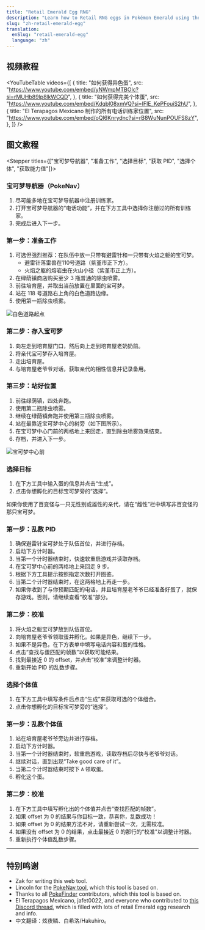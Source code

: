 ```yaml
---
title: "Retail Emerald Egg RNG"
description: "Learn how to Retail RNG eggs in Pokémon Emerald using the Daycare. Get perfect IVs, natures, and shinies."
slug: "zh-retail-emerald-egg"
translation:
  enSlug: "retail-emerald-egg"
  language: "zh"
---
```


## 视频教程

<YouTubeTable
  videos={[
    {
      title: "如何获得异色蛋",
      src: "https://www.youtube.com/embed/yNWmpMTBOlc?si=rMUHb89lp8lkWCQD",
    },
    {
      title: "如何获得完美个体蛋",
      src: "https://www.youtube.com/embed/Kdqbl08xmVQ?si=lFIE_KePFouiS2hU",
    },
    {
      title: "El Terapagos Mexicano 制作的所有电话训练家位置",
      src: "https://www.youtube.com/embed/oQl6Knrydnc?si=rB8WuNunPOUFS8zY",
    },
  ]}
/>

## 图文教程

<Stepper titles={["宝可梦导航器", "准备工作", "选择目标", "获取 PID", "选择个体", "获取能力值"]}>

<Step step={0}>

### 宝可梦导航器（PokeNav）

1. 尽可能多地在宝可梦导航器中注册训练家。
2. 打开宝可梦导航器的“电话功能”，并在下方工具中选择你注册过的所有训练家。
3. 完成后进入下一步。

  <PokeNavInput />
</Step>

<Step step={1}>

### 第一步：准备工作

1. 可选但强烈推荐：在队伍中放一只带有避雷针和一只带有火焰之躯的宝可梦。
   - 避雷针落雷兽在110号道路（紫堇市正下方）。
   - 火焰之躯的熔岩虫在火山小径（紫堇市正上方）。
2. 在绿荫镇商店购买至少 3 瓶普通的除虫喷雾。
3. 前往培育屋，并取出当前放置在里面的宝可梦。
4. 站在 118 号道路右上角的白色道路边缘。
5. 使用第一瓶除虫喷雾。

![白色道路起点](/images/Emerald/Retail-Egg/start-point.webp)

### 第二步：存入宝可梦

1. 向左走到培育屋门口，然后向上走到培育屋老奶奶前。
2. 将亲代宝可梦存入培育屋。
3. 走出培育屋。
4. 与培育屋老爷爷对话，获取亲代的相性信息并记录备用。

### 第三步：站好位置

1. 前往绿荫镇，四处奔跑。
2. 使用第二瓶除虫喷雾。
3. 继续在绿荫镇奔跑并使用第三瓶除虫喷雾。
4. 站在最靠近宝可梦中心的树旁（如下图所示）。
5. 在宝可梦中心门前的两格地上来回走，直到除虫喷雾效果结束。
6. 存档，并进入下一步。

![宝可梦中心前](/images/Emerald/Retail-Egg/end-point.webp)

</Step>

<Step step={2}>

### 选择目标

1. 在下方工具中输入蛋的信息并点击“生成”。
2. 点击你想孵化的目标宝可梦旁的“选择”。

如果你使用了百变怪与一只无性别或雄性的亲代，请在“雌性”栏中填写非百变怪的那只宝可梦。

  <RetailEmeraldHeldEgg />
</Step>

<Step step={3}>

### 第一步：乱数 PID

1. 确保避雷针宝可梦处于队伍首位，并进行存档。
2. 启动下方计时器。
3. 当第一个计时器结束时，快速软重启游戏并读取存档。
4. 在宝可梦中心前的两格地上来回走 9 步。
5. 根据下方工具提示按照指定次数打开图鉴。
6. 当第二个计时器结束时，在这两格地上再走一步。
7. 如果你收到了与你预期匹配的电话，并且培育屋老爷爷已经准备好蛋了，就保存游戏。否则，请继续查看“校准”部分。

<CalibrateHeldEggTimer />

### 第二步：校准

1. 将火焰之躯宝可梦放到队伍首位。
2. 向培育屋老爷爷领取蛋并孵化。如果是异色，继续下一步。
3. 如果不是异色，在下方表单中填写电话内容和蛋的性格。
4. 点击“查找与蛋匹配的帧数”以获取可能结果。
5. 找到最接近 0 的 offset，并点击“校准”来调整计时器。
6. 重新开始 PID 的乱数步骤。

  <CalibrateHeldEgg />
</Step>

<Step step={4}>

### 选择个体值

1. 在下方工具中填写条件后点击“生成”来获取可选的个体组合。
2. 点击你想孵化的目标宝可梦旁的“选择”。

  <RetailEmeraldPickupEgg />
</Step>

<Step step={5}>

### 第一步：乱数个体值

1. 站在培育屋老爷爷旁边并进行存档。
2. 启动下方计时器。
3. 当第一个计时器结束时，软重启游戏，读取存档后尽快与老爷爷对话。
4. 继续对话，直到出现“Take good care of it”。
5. 当第二个计时器结束时按下 `A` 领取蛋。
6. 孵化这个蛋。

<CalibratePickupEggTimer />

### 第二步：校准

1. 在下方工具中填写孵化出的个体值并点击“查找匹配的帧数”。
2. 如果 offset 为 0 的结果与你目标一致，恭喜你，乱数成功！
3. 如果 offset 为 0 的结果方法不对，请重新尝试一次，无需校准。
4. 如果没有 offset 为 0 的结果，点击最接近 0 的那行的“校准”以调整计时器。
5. 重新执行个体值乱数步骤。

  <CalibratePickupEgg />
</Step>

</Stepper>

---

## 特别鸣谢

- Zak for writing this web tool.
- Lincoln for the [PokeNav tool](https://github.com/Lincoln-LM/PokeNav-Egg-RNG-Tool), which this tool is based on.
- Thanks to all [PokeFinder](https://github.com/Admiral-Fish/PokeFinder) contributors, which this tool is based on.
- El Terapagos Mexicano, jafet0022, and everyone who contributed to [this Discord thread](https://discord.com/channels/285269328469950464/1257368429107875992), which is filled with lots of retail Emerald egg research and info.
- 中文翻译：炫夜鳞、白希洛/Hakuhiro。
